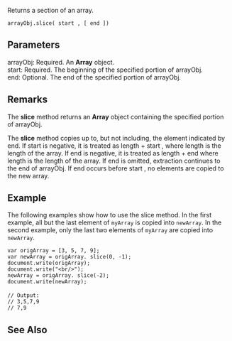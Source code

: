 Returns a section of an array.

 arrayObj.slice( start , [ end ]) 
==Parameters==
; arrayObj: Required. An '''Array''' object.
; start: Required. The beginning of the specified portion of arrayObj.
; end: Optional. The end of the specified portion of arrayObj.

==Remarks==
The '''slice''' method returns an '''Array''' object containing the specified portion of arrayObj.

The '''slice''' method copies up to, but not including, the element indicated by end. If start is negative, it is treated as length + start , where length is the length of the array. If end is negative, it is treated as length + end where length is the length of the array. If end is omitted, extraction continues to the end of arrayObj. If end occurs before start , no elements are copied to the new array.


==Example==
The following examples show how to use the slice method. In the first example, all but the last element of <code>myArray</code> is copied into <code>newArray</code>. In the second example, only the last two elements of <code>myArray</code> are copied into <code>newArray</code>.

 var origArray = [3, 5, 7, 9];
 var newArray = origArray. slice(0, -1);
 document.write(origArray);
 document.write("&lt;br/&gt;");
 newArray = origArray. slice(-2);
 document.write(newArray);
 
 // Output:
 // 3,5,7,9
 // 7,9

==See Also==

              

              
